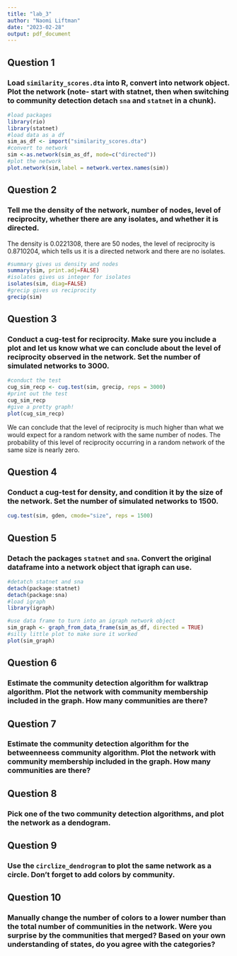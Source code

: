 ```yaml
---
title: "lab_3"
author: "Naomi Liftman"
date: "2023-02-28"
output: pdf_document
---
```

## Question 1
### Load `similarity_scores.dta` into R, convert into network object. Plot the network (note- start with statnet, then when switching to community detection detach `sna` and `statnet` in a chunk).

```r
#load packages
library(rio)
library(statnet)
#load data as a df
sim_as_df <- import("similarity_scores.dta")
#convert to network
sim <-as.network(sim_as_df, mode=c("directed"))
#plot the network
plot.network(sim,label = network.vertex.names(sim))
```

## Question 2
### Tell me the density of the network, number of nodes, level of reciprocity, whether there are any isolates, and whether it is directed.

The density is 0.0221308, there are 50 nodes, the level of reciprocity is 0.8710204, which tells us it is a directed network and there are no isolates. 

```r
#summary gives us density and nodes
summary(sim, print.adj=FALSE)
#isolates gives us integer for isolates
isolates(sim, diag=FALSE)
#grecip gives us reciprocity 
grecip(sim)
```

## Question 3
### Conduct a cug-test for reciprocity. Make sure you include a plot and let us know what we can conclude about the level of reciprocity observed in the network. Set the number of simulated networks to 3000.

```r
#conduct the test
cug_sim_recp <- cug.test(sim, grecip, reps = 3000)
#print out the test
cug_sim_recp
#give a pretty graph!
plot(cug_sim_recp)
```
We can conclude that the level of reciprocity is much higher than what we would expect for a random network with the same number of nodes. The probability of this level of reciprocity occurring in a random network of the same size is nearly zero. 

## Question 4
### Conduct a cug-test for density, and condition it by the size of the network. Set the number of simulated networks to 1500.

```r
cug.test(sim, gden, cmode="size", reps = 1500)
```


## Question 5
### Detach the packages `statnet` and `sna`. Convert the original dataframe into a network object that igraph can use.

```r
#detatch statnet and sna
detach(package:statnet)
detach(package:sna)
#load igraph
library(igraph)
```

```r
#use data frame to turn into an igraph network object
sim_graph <- graph_from_data_frame(sim_as_df, directed = TRUE)
#silly little plot to make sure it worked
plot(sim_graph)
```


## Question 6
### Estimate the community detection algorithm for walktrap algorithm. Plot the network with community membership included in the graph. How many communities are there?

## Question 7
### Estimate the community detection algorithm for the betweenneess community algorithm. Plot the network with community membership included in the graph. How many communities are there?

## Question 8
### Pick one of the two community detection algorithms, and plot the network as a dendogram.

## Question 9
### Use the `circlize_dendrogram` to plot the same network as a circle. Don't forget to add colors by community.

## Question 10
### Manually change the number of colors to a lower number than the total number of communities in the network. Were you surprise by the communities that merged? Based on your own understanding of states, do you agree with the categories?
